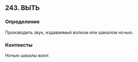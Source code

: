 ## 243. ВЫТЬ
### Определение
Производить звук, издаваемый волком или шакалом ночью.

### Контексты
Ночью шакалы воют.

